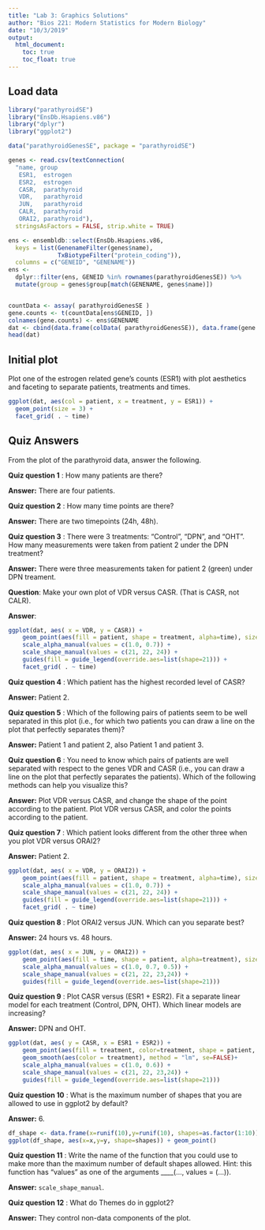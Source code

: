 ```yaml
---
title: "Lab 3: Graphics Solutions"
author: "Bios 221: Modern Statistics for Modern Biology"
date: "10/3/2019"
output: 
  html_document:
    toc: true
    toc_float: true
---
```



## Load data

```r
library("parathyroidSE")
library("EnsDb.Hsapiens.v86")
library("dplyr")
library("ggplot2")

data("parathyroidGenesSE", package = "parathyroidSE")

genes <- read.csv(textConnection(
  "name, group
   ESR1,  estrogen
   ESR2,  estrogen
   CASR,  parathyroid
   VDR,   parathyroid
   JUN,   parathyroid
   CALR,  parathyroid
   ORAI2, parathyroid"), 
  stringsAsFactors = FALSE, strip.white = TRUE)

ens <- ensembldb::select(EnsDb.Hsapiens.v86,
  keys = list(GenenameFilter(genes$name), 
              TxBiotypeFilter("protein_coding")),
  columns = c("GENEID", "GENENAME"))
ens <- 
  dplyr::filter(ens, GENEID %in% rownames(parathyroidGenesSE)) %>%
  mutate(group = genes$group[match(GENENAME, genes$name)])


countData <- assay( parathyroidGenesSE ) 
gene.counts <- t(countData[ens$GENEID, ])
colnames(gene.counts) <- ens$GENENAME
dat <- cbind(data.frame(colData( parathyroidGenesSE)), data.frame(gene.counts))
head(dat)
```

## Initial plot

Plot one of the estrogen related gene's counts (ESR1) with 
plot aesthetics and faceting to separate patients, treatments and times.

```r
ggplot(dat, aes(col = patient, x = treatment, y = ESR1)) +
  geom_point(size = 3) + 
  facet_grid( . ~ time)
```


## Quiz Answers

From the plot of the parathyroid data, answer the following. 

**Quiz question 1** : How many patients are there?

**Answer:** There are four patients.

**Quiz question 2** : How many time points are there?
  
**Answer:** There are two timepoints (24h, 48h).


**Quiz question 3** : There were 3 treatments: "Control", "DPN", and "OHT". 
How many measurements were taken from patient 2 under the DPN treatment?
  
**Answer:** There were three measurements taken for patient 2 (green) under 
DPN treament.
  
**Question**: Make your own plot of VDR versus CASR.  (That is CASR, not CALR).

**Answer**:

```r
ggplot(dat, aes( x = VDR, y = CASR)) +
    geom_point(aes(fill = patient, shape = treatment, alpha=time), size = 3) +
    scale_alpha_manual(values = c(1.0, 0.7)) +
    scale_shape_manual(values = c(21, 22, 24)) +
    guides(fill = guide_legend(override.aes=list(shape=21))) +
    facet_grid( . ~ time)
```

**Quiz question 4** : Which patient has the highest recorded level of CASR?

**Answer:** Patient 2.

**Quiz question 5** : Which of the following pairs of patients seem to be well
separated in this plot (i.e., for which two patients you can draw a line on 
the plot that perfectly separates them)?

**Answer:** 
Patient 1 and patient 2, also
Patient 1 and patient 3.

**Quiz question 6** : You need to know which pairs of patients are well 
separated with respect to the genes VDR and CASR (i.e., you can draw a 
line on the plot that perfectly separates the patients). Which of the 
following methods can help you visualize this?
  
**Answer:** 
Plot VDR versus CASR, and change the shape of the point according to the patient. 
Plot VDR versus CASR, and color the points according to the patient. 
  
  
**Quiz question 7** : Which patient looks different from the other three when 
you plot VDR versus ORAI2?

**Answer:** Patient 2.

```r
ggplot(dat, aes( x = VDR, y = ORAI2)) +
    geom_point(aes(fill = patient, shape = treatment, alpha=time), size = 3) +
    scale_alpha_manual(values = c(1.0, 0.7)) +
    scale_shape_manual(values = c(21, 22, 24)) +
    guides(fill = guide_legend(override.aes=list(shape=21))) +
    facet_grid( . ~ time)
```

**Quiz question 8** : Plot ORAI2 versus JUN. Which can you separate best?

**Answer:** 24 hours vs. 48 hours.

```r
ggplot(dat, aes( x = JUN, y = ORAI2)) +
    geom_point(aes(fill = time, shape = patient, alpha=treatment), size = 3) +
    scale_alpha_manual(values = c(1.0, 0.7, 0.5)) +
    scale_shape_manual(values = c(21, 22, 23,24)) +
    guides(fill = guide_legend(override.aes=list(shape=21)))
```

**Quiz question 9** : Plot CASR versus (ESR1 + ESR2). Fit a separate 
linear model for each treatment (Control, DPN, OHT). Which linear models 
are increasing?

**Answer:** DPN and OHT.

```r
ggplot(dat, aes( y = CASR, x = ESR1 + ESR2)) +
    geom_point(aes(fill = treatment, color=treatment, shape = patient, alpha=time), size = 3) +
    geom_smooth(aes(color = treatment), method = "lm", se=FALSE)+
    scale_alpha_manual(values = c(1.0, 0.6)) +
    scale_shape_manual(values = c(21, 22, 23,24)) +
    guides(fill = guide_legend(override.aes=list(shape=21)))
```


**Quiz question 10** : What is the maximum number of shapes that you are 
allowed to use in ggplot2 by default?
  
**Answer:** 6.
```r
df_shape <- data.frame(x=runif(10),y=runif(10), shapes=as.factor(1:10))
ggplot(df_shape, aes(x=x,y=y, shape=shapes)) + geom_point()
```

**Quiz question 11** : Write the name of the function that you could use to 
make more than the maximum number of default shapes allowed. Hint: this function 
has "values" as one of the arguments ____(..., values = (...)).

**Answer:** `scale_shape_manual`.


**Quiz question 12** : What do Themes do in ggplot2?

**Answer:** They control non-data components of the plot.   
